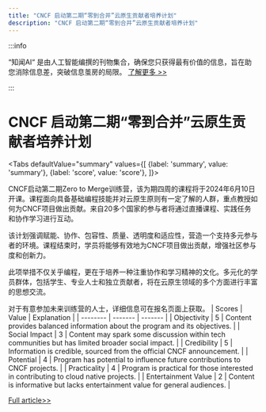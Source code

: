 ```yaml
---
title: "CNCF 启动第二期“零到合并”云原生贡献者培养计划"
description: "CNCF 启动第二期“零到合并”云原生贡献者培养计划"
---
```



:::info

“知闻AI“ 是由人工智能编撰的刊物集合，确保您只获得最有价值的信息，旨在助您消除信息差，突破信息茧房的局限。  [了解更多 >>](/)

:::

# CNCF 启动第二期“零到合并”云原生贡献者培养计划


<Tabs
	defaultValue="summary"
	values={[
	{label: 'summary', value: 'summary'},
	{label: 'score', value: 'score'},
]}>
<TabItem value="summary">


CNCF启动第二期Zero to Merge训练营，该为期四周的课程将于2024年6月10日开课。课程面向具备基础编程技能并对云原生原则有一定了解的人群，重点教授如何为CNCF项目做出贡献。来自20多个国家的参与者将通过直播课程、实践任务和协作学习进行互动。

该计划强调赋能、协作、包容性、质量、透明度和适应性，营造一个支持多元参与者的环境。课程结束时，学员将能够有效地为CNCF项目做出贡献，增强社区参与度和创新力。

此项举措不仅关乎编程，更在于培养一种注重协作和学习精神的文化。多元化的学员群体，包括学生、专业人士和独立贡献者，将在云原生领域的多个方面进行丰富的思想交流。

对于有意参加未来训练营的人士，详细信息可在报名页面上获取。
</TabItem>
<TabItem value="score">
	| Scores     | Value   | Explanation |
	| -------- | ------- | ------- |
	| Objectivity  | 5    | Content provides balanced information about the program and its objectives.    |
	| Social Impact | 3     | Content may spark some discussion within tech communities but has limited broader social impact.    |
	| Credibility    | 5    | Information is credible, sourced from the official CNCF announcement.    |
	| Potential    | 4    | Program has potential to influence future contributions to CNCF projects.    |
	| Practicality    | 4    | Program is practical for those interested in contributing to cloud native projects.    |
	| Entertainment Value    | 2    | Content is informative but lacks entertainment value for general audiences.    |
</TabItem>
</Tabs>

[Full article>>](https://www.cncf.io/blog/2024/06/05/cncf-announces-the-second-zero-to-merge-cohort/)
